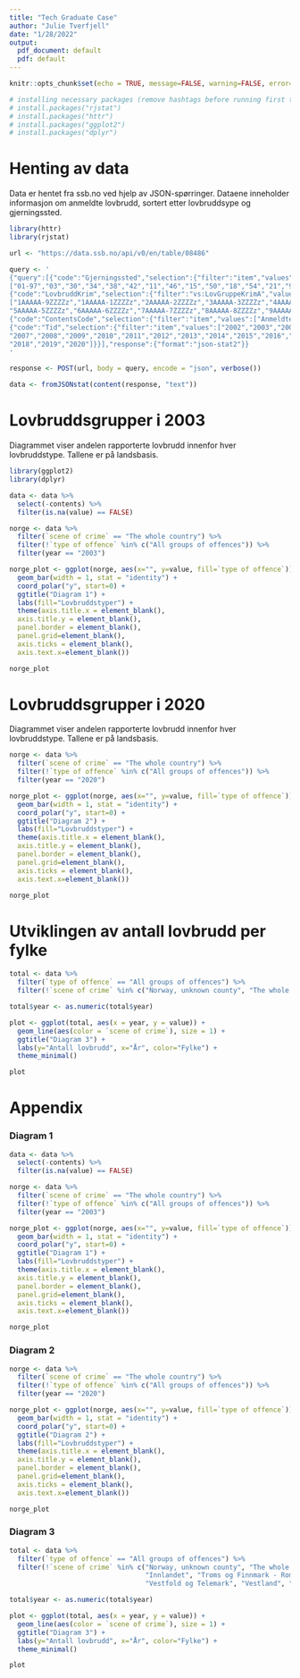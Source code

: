 ```yaml
---
title: "Tech Graduate Case"
author: "Julie Tverfjell"
date: "1/28/2022"
output:
  pdf_document: default
  pdf: default
---
```


```r
knitr::opts_chunk$set(echo = TRUE, message=FALSE, warning=FALSE, error=FALSE, tidy.opts=list(width.cutoff=60), tidy=TRUE)

# installing necessary packages (remove hashtags before running first time)
# install.packages("rjstat")
# install.packages("httr")
# install.packages("ggplot2")
# install.packages("dplyr")
```

# Henting av data

Data er hentet fra ssb.no ved hjelp av JSON-spørringer. Dataene inneholder informasjon om anmeldte lovbrudd, sortert etter lovbruddsype og gjerningssted. 

```r
library(httr)
library(rjstat)

url <- "https://data.ssb.no/api/v0/en/table/08486"

query <- '
{"query":[{"code":"Gjerningssted","selection":{"filter":"item","values":
["01-97","03","30","34","38","42","11","46","15","50","18","54","21","97"]}},
{"code":"LovbruddKrim","selection":{"filter":"vs:LovGruppeKrimA","values":
["1AAAAA-9ZZZZz","1AAAAA-1ZZZZz","2AAAAA-2ZZZZz","3AAAAA-3ZZZZz","4AAAAA-4ZZZZz",
"5AAAAA-5ZZZZz","6AAAAA-6ZZZZz","7AAAAA-7ZZZZz","8AAAAA-8ZZZZz","9AAAAA-9ZZZZz"]}},
{"code":"ContentsCode","selection":{"filter":"item","values":["AnmeldteLovbrudd"]}},
{"code":"Tid","selection":{"filter":"item","values":["2002","2003","2004","2005","2006",
"2007","2008","2009","2010","2011","2012","2013","2014","2015","2016","2017",
"2018","2019","2020"]}}],"response":{"format":"json-stat2"}}
'

response <- POST(url, body = query, encode = "json", verbose())

data <- fromJSONstat(content(response, "text"))
```
\newpage

# Lovbruddsgrupper i 2003

Diagrammet viser andelen rapporterte lovbrudd innenfor hver lovbruddstype. Tallene er på landsbasis. 

```r
library(ggplot2)
library(dplyr)

data <- data %>% 
  select(-contents) %>% 
  filter(is.na(value) == FALSE) 

norge <- data %>% 
  filter(`scene of crime` == "The whole country") %>% 
  filter(!`type of offence` %in% c("All groups of offences")) %>% 
  filter(year == "2003")

norge_plot <- ggplot(norge, aes(x="", y=value, fill=`type of offence`)) +
  geom_bar(width = 1, stat = "identity") +
  coord_polar("y", start=0) +
  ggtitle("Diagram 1") +
  labs(fill="Lovbruddstyper") +
  theme(axis.title.x = element_blank(),
  axis.title.y = element_blank(),
  panel.border = element_blank(),
  panel.grid=element_blank(),
  axis.ticks = element_blank(),
  axis.text.x=element_blank())

norge_plot
```
\newpage

# Lovbruddsgrupper i 2020

Diagrammet viser andelen rapporterte lovbrudd innenfor hver lovbruddstype. Tallene er på landsbasis. 

```r
norge <- data %>% 
  filter(`scene of crime` == "The whole country") %>% 
  filter(!`type of offence` %in% c("All groups of offences")) %>% 
  filter(year == "2020")

norge_plot <- ggplot(norge, aes(x="", y=value, fill=`type of offence`)) +
  geom_bar(width = 1, stat = "identity") +
  coord_polar("y", start=0) +
  ggtitle("Diagram 2") +
  labs(fill="Lovbruddstyper") +
  theme(axis.title.x = element_blank(),
  axis.title.y = element_blank(),
  panel.border = element_blank(),
  panel.grid=element_blank(),
  axis.ticks = element_blank(),
  axis.text.x=element_blank())

norge_plot
```
\newpage

# Utviklingen av antall lovbrudd per fylke

```r
total <- data %>% 
  filter(`type of offence` == "All groups of offences") %>% 
  filter(!`scene of crime` %in% c("Norway, unknown county", "The whole country", "Agder", "Innlandet", "Troms og Finnmark - Romsa ja Finnmárku", "Vestfold og Telemark", "Vestland", "Viken"))

total$year <- as.numeric(total$year)

plot <- ggplot(total, aes(x = year, y = value)) +
  geom_line(aes(color = `scene of crime`), size = 1) +
  ggtitle("Diagram 3") +
  labs(y="Antall lovbrudd", x="År", color="Fylke") +
  theme_minimal()

plot
```
\newpage

# Appendix

### Diagram 1
```r
data <- data %>% 
  select(-contents) %>% 
  filter(is.na(value) == FALSE) 

norge <- data %>% 
  filter(`scene of crime` == "The whole country") %>% 
  filter(!`type of offence` %in% c("All groups of offences")) %>% 
  filter(year == "2003")

norge_plot <- ggplot(norge, aes(x="", y=value, fill=`type of offence`)) +
  geom_bar(width = 1, stat = "identity") +
  coord_polar("y", start=0) +
  ggtitle("Diagram 1") +
  labs(fill="Lovbruddstyper") +
  theme(axis.title.x = element_blank(),
  axis.title.y = element_blank(),
  panel.border = element_blank(),
  panel.grid=element_blank(),
  axis.ticks = element_blank(),
  axis.text.x=element_blank())

norge_plot
```



### Diagram 2
```r
norge <- data %>% 
  filter(`scene of crime` == "The whole country") %>% 
  filter(!`type of offence` %in% c("All groups of offences")) %>% 
  filter(year == "2020")

norge_plot <- ggplot(norge, aes(x="", y=value, fill=`type of offence`)) +
  geom_bar(width = 1, stat = "identity") +
  coord_polar("y", start=0) +
  ggtitle("Diagram 2") +
  labs(fill="Lovbruddstyper") +
  theme(axis.title.x = element_blank(),
  axis.title.y = element_blank(),
  panel.border = element_blank(),
  panel.grid=element_blank(),
  axis.ticks = element_blank(),
  axis.text.x=element_blank())

norge_plot
```


### Diagram 3
```r
total <- data %>% 
  filter(`type of offence` == "All groups of offences") %>% 
  filter(!`scene of crime` %in% c("Norway, unknown county", "The whole country", "Agder",
                                  "Innlandet", "Troms og Finnmark - Romsa ja Finnmárku",
                                  "Vestfold og Telemark", "Vestland", "Viken"))

total$year <- as.numeric(total$year)

plot <- ggplot(total, aes(x = year, y = value)) +
  geom_line(aes(color = `scene of crime`), size = 1) +
  ggtitle("Diagram 3") +
  labs(y="Antall lovbrudd", x="År", color="Fylke") +
  theme_minimal()

plot
```
